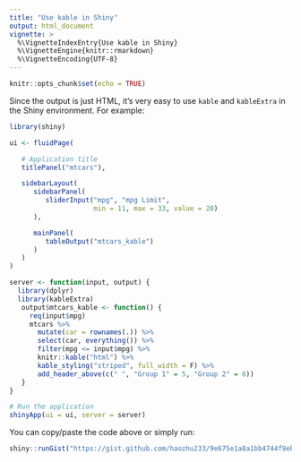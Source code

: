 ```yaml
---
title: "Use kable in Shiny"
output: html_document
vignette: >
  %\VignetteIndexEntry{Use kable in Shiny}
  %\VignetteEngine{knitr::rmarkdown}
  %\VignetteEncoding{UTF-8}
---
```


```r
knitr::opts_chunk$set(echo = TRUE)
```

Since the output is just HTML, it's very easy to use `kable` and `kableExtra` in the Shiny environment. For example:
```r
library(shiny)

ui <- fluidPage(

   # Application title
   titlePanel("mtcars"),

   sidebarLayout(
      sidebarPanel(
         sliderInput("mpg", "mpg Limit",
                     min = 11, max = 33, value = 20)
      ),

      mainPanel(
         tableOutput("mtcars_kable")
      )
   )
)

server <- function(input, output) {
  library(dplyr)
  library(kableExtra)
   output$mtcars_kable <- function() {
     req(input$mpg)
     mtcars %>%
       mutate(car = rownames(.)) %>%
       select(car, everything()) %>%
       filter(mpg <= input$mpg) %>%
       knitr::kable("html") %>%
       kable_styling("striped", full_width = F) %>%
       add_header_above(c(" ", "Group 1" = 5, "Group 2" = 6))
   }
}

# Run the application
shinyApp(ui = ui, server = server)


```

You can copy/paste the code above or simply run:

```r
shiny::runGist("https://gist.github.com/haozhu233/9e675e1a8a1bb4744f9ebc9246a2366b")
```

